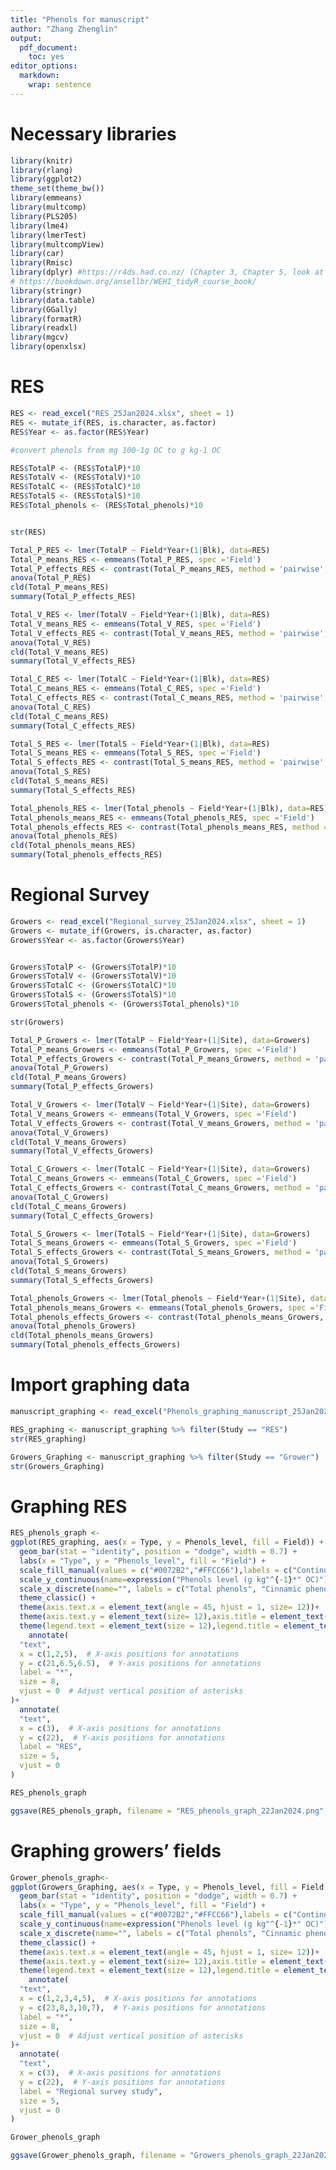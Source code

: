 ```yaml
---
title: "Phenols for manuscript"
author: "Zhang Zhenglin"
output:
  pdf_document:
    toc: yes
editor_options:
  markdown:
    wrap: sentence
---
```


# Necessary libraries

```r
library(knitr)
library(rlang)
library(ggplot2)
theme_set(theme_bw())
library(emmeans)
library(multcomp)
library(PLS205)
library(lme4)
library(lmerTest)
library(multcompView)
library(car)
library(Rmisc) 
library(dplyr) #https://r4ds.had.co.nz/ (Chapter 3, Chapter 5, look at filter and select)
# https://bookdown.org/ansellbr/WEHI_tidyR_course_book/
library(stringr) 
library(data.table)
library(GGally)
library(formatR)
library(readxl)
library(mgcv)
library(openxlsx)

```

# RES

```r
RES <- read_excel("RES_25Jan2024.xlsx", sheet = 1)
RES <- mutate_if(RES, is.character, as.factor)
RES$Year <- as.factor(RES$Year)

#convert phenols from mg 100-1g OC to g kg-1 OC

RES$TotalP <- (RES$TotalP)*10
RES$TotalV <- (RES$TotalV)*10
RES$TotalC <- (RES$TotalC)*10
RES$TotalS <- (RES$TotalS)*10
RES$Total_phenols <- (RES$Total_phenols)*10


str(RES)
```

```r
Total_P_RES <- lmer(TotalP ~ Field*Year+(1|Blk), data=RES)
Total_P_means_RES <- emmeans(Total_P_RES, spec ='Field')
Total_P_effects_RES <- contrast(Total_P_means_RES, method = 'pairwise', adjust = "tukey")
anova(Total_P_RES)
cld(Total_P_means_RES)
summary(Total_P_effects_RES)

Total_V_RES <- lmer(TotalV ~ Field*Year+(1|Blk), data=RES)
Total_V_means_RES <- emmeans(Total_V_RES, spec ='Field')
Total_V_effects_RES <- contrast(Total_V_means_RES, method = 'pairwise', adjust = "tukey")
anova(Total_V_RES)
cld(Total_V_means_RES)
summary(Total_V_effects_RES)

Total_C_RES <- lmer(TotalC ~ Field*Year+(1|Blk), data=RES)
Total_C_means_RES <- emmeans(Total_C_RES, spec ='Field')
Total_C_effects_RES <- contrast(Total_C_means_RES, method = 'pairwise', adjust = "tukey")
anova(Total_C_RES)
cld(Total_C_means_RES)
summary(Total_C_effects_RES)

Total_S_RES <- lmer(TotalS ~ Field*Year+(1|Blk), data=RES)
Total_S_means_RES <- emmeans(Total_S_RES, spec ='Field')
Total_S_effects_RES <- contrast(Total_S_means_RES, method = 'pairwise', adjust = "tukey")
anova(Total_S_RES)
cld(Total_S_means_RES)
summary(Total_S_effects_RES)

Total_phenols_RES <- lmer(Total_phenols ~ Field*Year+(1|Blk), data=RES)
Total_phenols_means_RES <- emmeans(Total_phenols_RES, spec ='Field')
Total_phenols_effects_RES <- contrast(Total_phenols_means_RES, method = 'pairwise', adjust = "tukey")
anova(Total_phenols_RES)
cld(Total_phenols_means_RES)
summary(Total_phenols_effects_RES)
```

# Regional Survey 

```r
Growers <- read_excel("Regional_survey_25Jan2024.xlsx", sheet = 1)
Growers <- mutate_if(Growers, is.character, as.factor)
Growers$Year <- as.factor(Growers$Year)


Growers$TotalP <- (Growers$TotalP)*10
Growers$TotalV <- (Growers$TotalV)*10
Growers$TotalC <- (Growers$TotalC)*10
Growers$TotalS <- (Growers$TotalS)*10
Growers$Total_phenols <- (Growers$Total_phenols)*10

str(Growers)
```


```r
Total_P_Growers <- lmer(TotalP ~ Field*Year+(1|Site), data=Growers)
Total_P_means_Growers <- emmeans(Total_P_Growers, spec ='Field')
Total_P_effects_Growers <- contrast(Total_P_means_Growers, method = 'pairwise', adjust = "tukey")
anova(Total_P_Growers)
cld(Total_P_means_Growers)
summary(Total_P_effects_Growers)

Total_V_Growers <- lmer(TotalV ~ Field*Year+(1|Site), data=Growers)
Total_V_means_Growers <- emmeans(Total_V_Growers, spec ='Field')
Total_V_effects_Growers <- contrast(Total_V_means_Growers, method = 'pairwise', adjust = "tukey")
anova(Total_V_Growers)
cld(Total_V_means_Growers)
summary(Total_V_effects_Growers)

Total_C_Growers <- lmer(TotalC ~ Field*Year+(1|Site), data=Growers)
Total_C_means_Growers <- emmeans(Total_C_Growers, spec ='Field')
Total_C_effects_Growers <- contrast(Total_C_means_Growers, method = 'pairwise', adjust = "tukey")
anova(Total_C_Growers)
cld(Total_C_means_Growers)
summary(Total_C_effects_Growers)

Total_S_Growers <- lmer(TotalS ~ Field*Year+(1|Site), data=Growers)
Total_S_means_Growers <- emmeans(Total_S_Growers, spec ='Field')
Total_S_effects_Growers <- contrast(Total_S_means_Growers, method = 'pairwise', adjust = "tukey")
anova(Total_S_Growers)
cld(Total_S_means_Growers)
summary(Total_S_effects_Growers)

Total_phenols_Growers <- lmer(Total_phenols ~ Field*Year+(1|Site), data=Growers)
Total_phenols_means_Growers <- emmeans(Total_phenols_Growers, spec ='Field')
Total_phenols_effects_Growers <- contrast(Total_phenols_means_Growers, method = 'pairwise', adjust = "tukey")
anova(Total_phenols_Growers)
cld(Total_phenols_means_Growers)
summary(Total_phenols_effects_Growers)
```

# Import graphing data

```r
manuscript_graphing <- read_excel("Phenols_graphing_manuscript_25Jan2024.xlsx", sheet = 1)

RES_graphing <- manuscript_graphing %>% filter(Study == "RES")
str(RES_graphing)

Growers_Graphing <- manuscript_graphing %>% filter(Study == "Grower")
str(Growers_Graphing)
```

# Graphing RES

```r
RES_phenols_graph <-
ggplot(RES_graphing, aes(x = Type, y = Phenols_level, fill = Field)) +
  geom_bar(stat = "identity", position = "dodge", width = 0.7) +
  labs(x = "Type", y = "Phenols_level", fill = "Field") +
  scale_fill_manual(values = c("#0072B2","#FFCC66"),labels = c("Continuous rice (CR)", "Fallow rice (FR)"))+
  scale_y_continuous(name=expression("Phenols level (g kg"^{-1}*" OC)"), limits = c(0,25), expand = c(0, 0))+
  scale_x_discrete(name="", labels = c("Total phenols", "Cinnamic phenols", "p-hydroxybenzoic phenols", "Syringyl phenols", "Vanillyl phenols"))+
  theme_classic() +
  theme(axis.text.x = element_text(angle = 45, hjust = 1, size= 12))+
  theme(axis.text.y = element_text(size= 12),axis.title = element_text(size=12))+
  theme(legend.text = element_text(size = 12),legend.title = element_text(size = 13))+
    annotate(
  "text",
  x = c(1,2,5),  # X-axis positions for annotations
  y = c(21,6.5,6.5),  # Y-axis positions for annotations
  label = "*",
  size = 8,
  vjust = 0  # Adjust vertical position of asterisks
)+
  annotate(
  "text",
  x = c(3),  # X-axis positions for annotations
  y = c(22),  # Y-axis positions for annotations
  label = "RES",
  size = 5,
  vjust = 0  
)

RES_phenols_graph

ggsave(RES_phenols_graph, filename = "RES_phenols_graph_22Jan2024.png", height = 15, width = 20, units = "cm", dpi=1000)
```
# Graphing growers' fields

```r
Grower_phenols_graph<-
ggplot(Growers_Graphing, aes(x = Type, y = Phenols_level, fill = Field)) +
  geom_bar(stat = "identity", position = "dodge", width = 0.7) +
  labs(x = "Type", y = "Phenols_level", fill = "Field") +
  scale_fill_manual(values = c("#0072B2","#FFCC66"),labels = c("Continuous rice (CR)", "Fallow rice (FR)"))+
  scale_y_continuous(name=expression("Phenols level (g kg"^{-1}*" OC)"), limits = c(0,25), expand = c(0, 0))+
  scale_x_discrete(name="", labels = c("Total phenols", "Cinnamic phenols", "p-hydroxybenzoic phenols", "Syringyl phenols", "Vanillyl phenols"))+
  theme_classic() +
  theme(axis.text.x = element_text(angle = 45, hjust = 1, size= 12))+
  theme(axis.text.y = element_text(size= 12),axis.title = element_text(size=12))+
  theme(legend.text = element_text(size = 12),legend.title = element_text(size = 13))+
    annotate(
  "text",
  x = c(1,2,3,4,5),  # X-axis positions for annotations
  y = c(23,8,3,10,7),  # Y-axis positions for annotations
  label = "*",
  size = 8,
  vjust = 0  # Adjust vertical position of asterisks
)+
  annotate(
  "text",
  x = c(3),  # X-axis positions for annotations
  y = c(22),  # Y-axis positions for annotations
  label = "Regional survey study",
  size = 5,
  vjust = 0  
)

Grower_phenols_graph

ggsave(Grower_phenols_graph, filename = "Growers_phenols_graph_22Jan2024.png", height = 15, width = 20, units = "cm", dpi=1000)
```
